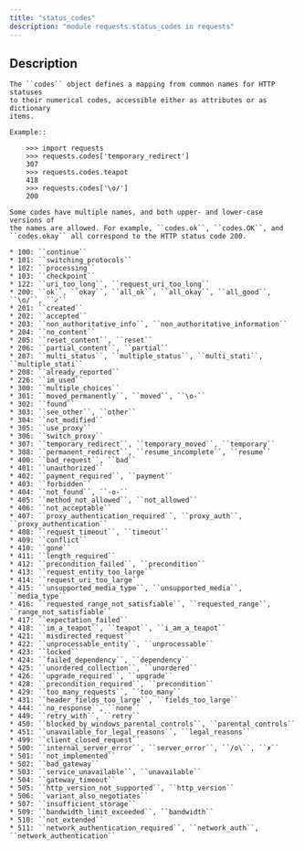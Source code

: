 ```yaml
---
title: "status_codes"
description: "module requests.status_codes in requests"
---
```


## Description

    The ``codes`` object defines a mapping from common names for HTTP statuses
    to their numerical codes, accessible either as attributes or as dictionary
    items.
    
    Example::
    
        >>> import requests
        >>> requests.codes['temporary_redirect']
        307
        >>> requests.codes.teapot
        418
        >>> requests.codes['\o/']
        200
    
    Some codes have multiple names, and both upper- and lower-case versions of
    the names are allowed. For example, ``codes.ok``, ``codes.OK``, and
    ``codes.okay`` all correspond to the HTTP status code 200.
    
    * 100: ``continue``
    * 101: ``switching_protocols``
    * 102: ``processing``
    * 103: ``checkpoint``
    * 122: ``uri_too_long``, ``request_uri_too_long``
    * 200: ``ok``, ``okay``, ``all_ok``, ``all_okay``, ``all_good``, ``\o/``, ``✓``
    * 201: ``created``
    * 202: ``accepted``
    * 203: ``non_authoritative_info``, ``non_authoritative_information``
    * 204: ``no_content``
    * 205: ``reset_content``, ``reset``
    * 206: ``partial_content``, ``partial``
    * 207: ``multi_status``, ``multiple_status``, ``multi_stati``, ``multiple_stati``
    * 208: ``already_reported``
    * 226: ``im_used``
    * 300: ``multiple_choices``
    * 301: ``moved_permanently``, ``moved``, ``\o-``
    * 302: ``found``
    * 303: ``see_other``, ``other``
    * 304: ``not_modified``
    * 305: ``use_proxy``
    * 306: ``switch_proxy``
    * 307: ``temporary_redirect``, ``temporary_moved``, ``temporary``
    * 308: ``permanent_redirect``, ``resume_incomplete``, ``resume``
    * 400: ``bad_request``, ``bad``
    * 401: ``unauthorized``
    * 402: ``payment_required``, ``payment``
    * 403: ``forbidden``
    * 404: ``not_found``, ``-o-``
    * 405: ``method_not_allowed``, ``not_allowed``
    * 406: ``not_acceptable``
    * 407: ``proxy_authentication_required``, ``proxy_auth``, ``proxy_authentication``
    * 408: ``request_timeout``, ``timeout``
    * 409: ``conflict``
    * 410: ``gone``
    * 411: ``length_required``
    * 412: ``precondition_failed``, ``precondition``
    * 413: ``request_entity_too_large``
    * 414: ``request_uri_too_large``
    * 415: ``unsupported_media_type``, ``unsupported_media``, ``media_type``
    * 416: ``requested_range_not_satisfiable``, ``requested_range``, ``range_not_satisfiable``
    * 417: ``expectation_failed``
    * 418: ``im_a_teapot``, ``teapot``, ``i_am_a_teapot``
    * 421: ``misdirected_request``
    * 422: ``unprocessable_entity``, ``unprocessable``
    * 423: ``locked``
    * 424: ``failed_dependency``, ``dependency``
    * 425: ``unordered_collection``, ``unordered``
    * 426: ``upgrade_required``, ``upgrade``
    * 428: ``precondition_required``, ``precondition``
    * 429: ``too_many_requests``, ``too_many``
    * 431: ``header_fields_too_large``, ``fields_too_large``
    * 444: ``no_response``, ``none``
    * 449: ``retry_with``, ``retry``
    * 450: ``blocked_by_windows_parental_controls``, ``parental_controls``
    * 451: ``unavailable_for_legal_reasons``, ``legal_reasons``
    * 499: ``client_closed_request``
    * 500: ``internal_server_error``, ``server_error``, ``/o\``, ``✗``
    * 501: ``not_implemented``
    * 502: ``bad_gateway``
    * 503: ``service_unavailable``, ``unavailable``
    * 504: ``gateway_timeout``
    * 505: ``http_version_not_supported``, ``http_version``
    * 506: ``variant_also_negotiates``
    * 507: ``insufficient_storage``
    * 509: ``bandwidth_limit_exceeded``, ``bandwidth``
    * 510: ``not_extended``
    * 511: ``network_authentication_required``, ``network_auth``, ``network_authentication``

